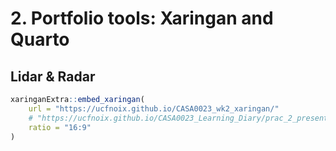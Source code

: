 # 2. Portfolio tools: Xaringan and Quarto

## Lidar & Radar

```r
xaringanExtra::embed_xaringan(
    url = "https://ucfnoix.github.io/CASA0023_wk2_xaringan/"
    # "https://ucfnoix.github.io/CASA0023_Learning_Diary/prac_2_presentation.html" # 같은 레퍼지토리에 넣을 때 
    ratio = "16:9"
)
```

